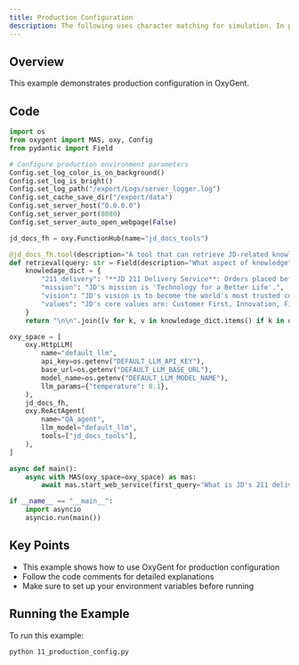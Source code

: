 ```yaml
---
title: Production Configuration
description: The following uses character matching for simulation. In production environments, typically retrieve top-K relevant content from knowledge base based on query, and can add multi-path retrieval logic
---
```


## Overview

This example demonstrates production configuration in OxyGent.

## Code

```python
import os
from oxygent import MAS, oxy, Config
from pydantic import Field

# Configure production environment parameters
Config.set_log_color_is_on_background()
Config.set_log_is_bright()
Config.set_log_path("/export/Logs/server_logger.log")
Config.set_cache_save_dir("/export/data")
Config.set_server_host("0.0.0.0")
Config.set_server_port(8080)
Config.set_server_auto_open_webpage(False)

jd_docs_fh = oxy.FunctionHub(name="jd_docs_tools")

@jd_docs_fh.tool(description="A tool that can retrieve JD-related knowledge")
def retrieval(query: str = Field(description="What aspect of knowledge")) -> str:
    knowledage_dict = {
        "211_delivery": "**JD 211 Delivery Service**: Orders placed before 11:00 AM (or 10:00 AM in some cities) are delivered the same day; orders placed before 11:00 PM are delivered by 3:00 PM the next day. (Note: Timing starts from order submission for in-stock orders, and from payment completion for prepaid orders)",
        "mission": "JD's mission is 'Technology for a Better Life'.",
        "vision": "JD's vision is to become the world's most trusted company.",
        "values": "JD's core values are: Customer First, Innovation, Fighting Spirit, Responsibility, Gratitude, and Integrity.",
    }
    return "\n\n".join([v for k, v in knowledage_dict.items() if k in query])

oxy_space = [
    oxy.HttpLLM(
        name="default_llm",
        api_key=os.getenv("DEFAULT_LLM_API_KEY"),
        base_url=os.getenv("DEFAULT_LLM_BASE_URL"),
        model_name=os.getenv("DEFAULT_LLM_MODEL_NAME"),
        llm_params={"temperature": 0.1},
    ),
    jd_docs_fh,
    oxy.ReActAgent(
        name="QA_agent",
        llm_model="default_llm",
        tools=["jd_docs_tools"],
    ),
]

async def main():
    async with MAS(oxy_space=oxy_space) as mas:
        await mas.start_web_service(first_query="What is JD's 211 delivery service?")

if __name__ == "__main__":
    import asyncio
    asyncio.run(main())
```

## Key Points

- This example shows how to use OxyGent for production configuration
- Follow the code comments for detailed explanations
- Make sure to set up your environment variables before running

## Running the Example

To run this example:

```bash
python 11_production_config.py
```
